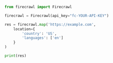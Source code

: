 ```python Python
from firecrawl import Firecrawl

firecrawl = Firecrawl(api_key="fc-YOUR-API-KEY")

res = firecrawl.map('https://example.com',
    location={
        'country': 'US',
        'languages': ['en']
    }
)

print(res)
```

